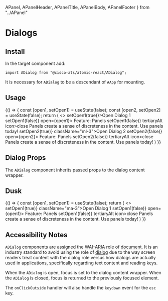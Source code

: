 

  APanel,
  APanelHeader,
  APanelTitle,
  APanelBody,
  APanelFooter
} from "../APanel"

<Meta title="Components/Dialogs" component={ADialog} />

# Dialogs

## Install

In the target component add:

```
import ADialog from "@cisco-ats/atomic-react/ADialog";
```

It is necessary for `ADialog` to be a descendant of `AApp` for mounting.

## Usage

<Preview>
  <Story name="usage-1">
  <AApp style={{minHeight: 500}}>
    <YourComponent>
      {() => {
        const [open1, setOpen1] = useState(false);
        const [open2, setOpen2] = useState(false);
        return (
          <>
          <AButton onClick={() => setOpen1(true)}>Open Dialog 1</AButton>
          <ADialog
            onClickOutside={() => setOpen1(false)}
            open={open1}>
            <APanel type="dialog">
              <APanelHeader>
                <APanelTitle>
                  Feature: Panels
                </APanelTitle>
                <AButton onClick={() => setOpen1(false)} tertiaryAlt icon><AIcon>close</AIcon></AButton>
              </APanelHeader>
              <APanelBody>
                Panels create a sense of discreteness in the content.
              </APanelBody>
              <APanelFooter>
                Use panels today!
              </APanelFooter>
            </APanel>
          </ADialog>
          <AButton onClick={() => setOpen2(true)} className="ml-3">Open Dialog 2</AButton>
          <ADialog
            onClickOutside={() => setOpen2(false)}
            open={open2}>
            <APanel type="dialog">
              <APanelHeader>
                <APanelTitle>
                  Feature: Panels
                </APanelTitle>
                <AButton onClick={() => setOpen2(false)} tertiaryAlt icon><AIcon>close</AIcon></AButton>
              </APanelHeader>
              <APanelBody>
                Panels create a sense of discreteness in the content.
              </APanelBody>
              <APanelFooter>
                Use panels today!
              </APanelFooter>
            </APanel>
          </ADialog>
          </>
        )
      }}
    </YourComponent>
  </AApp>
  </Story>
</Preview>

## Dialog Props

The `ADialog` component inherits passed props to the dialog content wrapper.

<Props of={ADialog} />

## Dusk

<Preview>
  <Story name="dusk-1">
  <AApp theme="dusk" style={{minHeight: 500}}>
    <YourComponent>
      {() => {
        const [open1, setOpen1] = useState(false);
        return (
          <>
          <AButton onClick={() => setOpen1(true)} className="ma-3">Open Dialog 1</AButton>
          <ADialog
            onClickOutside={() => setOpen1(false)}
            open={open1}>
            <APanel type="dialog">
              <APanelHeader>
                <APanelTitle>
                  Feature: Panels
                </APanelTitle>
                <AButton onClick={() => setOpen1(false)} tertiaryAlt icon><AIcon>close</AIcon></AButton>
              </APanelHeader>
              <APanelBody>
                Panels create a sense of discreteness in the content.
              </APanelBody>
              <APanelFooter>
                Use panels today!
              </APanelFooter>
            </APanel>
          </ADialog>
          </>
        )
      }}
    </YourComponent>
  </AApp>
  </Story>
</Preview>

## Accessibility Notes

`ADialog` components are assigned the [WAI-ARIA](https://www.w3.org/WAI/standards-guidelines/aria/) role of [document](https://www.w3.org/TR/wai-aria/#document). It is an industry standard to avoid using the role of [dialog](https://www.w3.org/TR/wai-aria/#dialog) due to the way screen readers treat content with the dialog role versus how dialogs are actually used in applications, specifically regarding text content and reading keys.

When the `ADialog` is open, focus is set to the dialog content wrapper. When the `ADialog` is closed, focus is returned to the previously focused element.

The `onClickOutside` handler will also handle the `keydown` event for the `esc` key.
